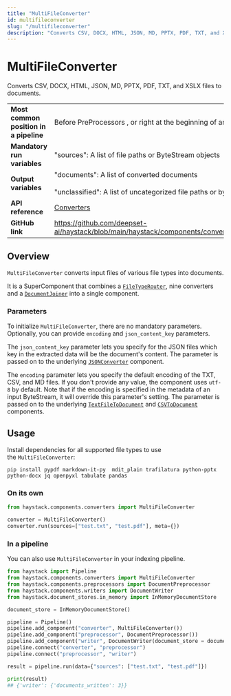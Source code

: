 ```yaml
---
title: "MultiFileConverter"
id: multifileconverter
slug: "/multifileconverter"
description: "Converts CSV, DOCX, HTML, JSON, MD, PPTX, PDF, TXT, and XSLX files to documents."
---
```


# MultiFileConverter

Converts CSV, DOCX, HTML, JSON, MD, PPTX, PDF, TXT, and XSLX files to documents.

|  |  |
| --- | --- |
| **Most common position in a pipeline** | Before PreProcessors , or right at the beginning of an indexing pipeline |
| **Mandatory run variables** | "sources": A list of file paths or ByteStream objects |
| **Output variables** | "documents": A list of converted documents  <br /> <br />"unclassified": A list of uncategorized file paths or byte streams |
| **API reference** | [Converters](/reference/converters-api) |
| **GitHub link** | https://github.com/deepset-ai/haystack/blob/main/haystack/components/converters/multi_file_converter.py |

## Overview

`MultiFileConverter` converts input files of various file types into documents.

It is a SuperComponent that combines a [`FileTypeRouter`](../routers/filetyperouter.mdx), nine converters and a [`DocumentJoiner`](../joiners/documentjoiner.mdx) into a single component.

### Parameters

To initialize `MultiFileConverter`, there are no mandatory parameters. Optionally, you can provide `encoding` and `json_content_key` parameters.

The `json_content_key` parameter lets you specify for the JSON files which key in the extracted data will be the document's content. The parameter is passed on to the underlying [`JSONConverter`](jsonconverter.mdx) component.

The `encoding` parameter lets you specify the default encoding of the TXT, CSV, and MD files. If you don't provide any value, the component uses `utf-8` by default. Note that if the encoding is specified in the metadata of an input ByteStream, it will override this parameter's setting. The parameter is passed on to the underlying [`TextFileToDocument`](textfiletodocument.mdx) and [`CSVToDocument`](csvtodocument.mdx) components.

## Usage

Install dependencies for all supported file types to use the `MultiFileConverter`:

```shell
pip install pypdf markdown-it-py  mdit_plain trafilatura python-pptx python-docx jq openpyxl tabulate pandas
```

### On its own

```python
from haystack.components.converters import MultiFileConverter

converter = MultiFileConverter()
converter.run(sources=["test.txt", "test.pdf"], meta={})
```

### In a pipeline

You can also use `MultiFileConverter` in your indexing pipeline.

```python
from haystack import Pipeline
from haystack.components.converters import MultiFileConverter
from haystack.components.preprocessors import DocumentPreprocessor
from haystack.components.writers import DocumentWriter
from haystack.document_stores.in_memory import InMemoryDocumentStore

document_store = InMemoryDocumentStore()

pipeline = Pipeline()
pipeline.add_component("converter", MultiFileConverter())
pipeline.add_component("preprocessor", DocumentPreprocessor())
pipeline.add_component("writer", DocumentWriter(document_store = document_store))
pipeline.connect("converter", "preprocessor")
pipeline.connect("preprocessor", "writer")

result = pipeline.run(data={"sources": ["test.txt", "test.pdf"]})

print(result)
## {'writer': {'documents_written': 3}}
```